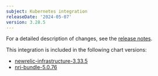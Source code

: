 ```yaml
---
subject: Kubernetes integration
releaseDate: '2024-05-07'
version: 3.28.5
---
```


For a detailed description of changes, see the [release notes](https://github.com/newrelic/nri-kubernetes/releases/tag/v3.28.5).

This integration is included in the following chart versions:

* [newrelic-infrastructure-3.33.5](https://github.com/newrelic/nri-kubernetes/releases/tag/newrelic-infrastructure-3.33.5)
* [nri-bundle-5.0.76](https://github.com/newrelic/helm-charts/releases/tag/nri-bundle-5.0.76)

